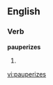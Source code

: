
==English==

===Verb===
'''pauperizes'''

# {{third-person singular of|[[pauperize]]}}

[[vi:pauperizes]]
